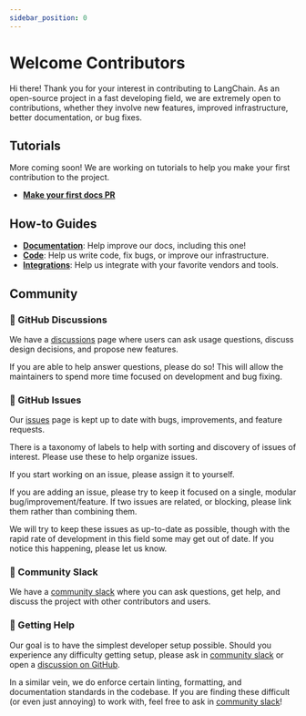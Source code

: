 ```yaml
---
sidebar_position: 0
---
```

# Welcome Contributors

Hi there! Thank you for your interest in contributing to LangChain.
As an open-source project in a fast developing field, we are extremely open to contributions, whether they involve new features, improved infrastructure, better documentation, or bug fixes.

## Tutorials

More coming soon! We are working on tutorials to help you make your first contribution to the project.

- [**Make your first docs PR**](tutorials/docs.mdx)

## How-to Guides

- [**Documentation**](/docs/contributing/documentation/): Help improve our docs, including this one!
- [**Code**](/docs/contributing/code/): Help us write code, fix bugs, or improve our infrastructure.
- [**Integrations**](integrations.mdx): Help us integrate with your favorite vendors and tools.

## Community

### 💭 GitHub Discussions

We have a [discussions](https://github.com/langchain-ai/langchain/discussions) page where users can ask usage questions, discuss design decisions, and propose new features.

If you are able to help answer questions, please do so! This will allow the maintainers to spend more time focused on development and bug fixing.

### 🚩 GitHub Issues

Our [issues](https://github.com/langchain-ai/langchain/issues) page is kept up to date with bugs, improvements, and feature requests.

There is a taxonomy of labels to help with sorting and discovery of issues of interest. Please use these to help organize issues.

If you start working on an issue, please assign it to yourself.

If you are adding an issue, please try to keep it focused on a single, modular bug/improvement/feature.
If two issues are related, or blocking, please link them rather than combining them.

We will try to keep these issues as up-to-date as possible, though
with the rapid rate of development in this field some may get out of date.
If you notice this happening, please let us know.

### 📢 Community Slack

We have a [community slack](https://www.langchain.com/join-community) where you can ask questions, get help, and discuss the project with other contributors and users.

### 🙋 Getting Help

Our goal is to have the simplest developer setup possible. Should you experience any difficulty getting setup, please
ask in [community slack](https://www.langchain.com/join-community) or open a [discussion on GitHub](https://github.com/langchain-ai/langchain/discussions).

In a similar vein, we do enforce certain linting, formatting, and documentation standards in the codebase.
If you are finding these difficult (or even just annoying) to work with, feel free to ask in [community slack](https://www.langchain.com/join-community)!
